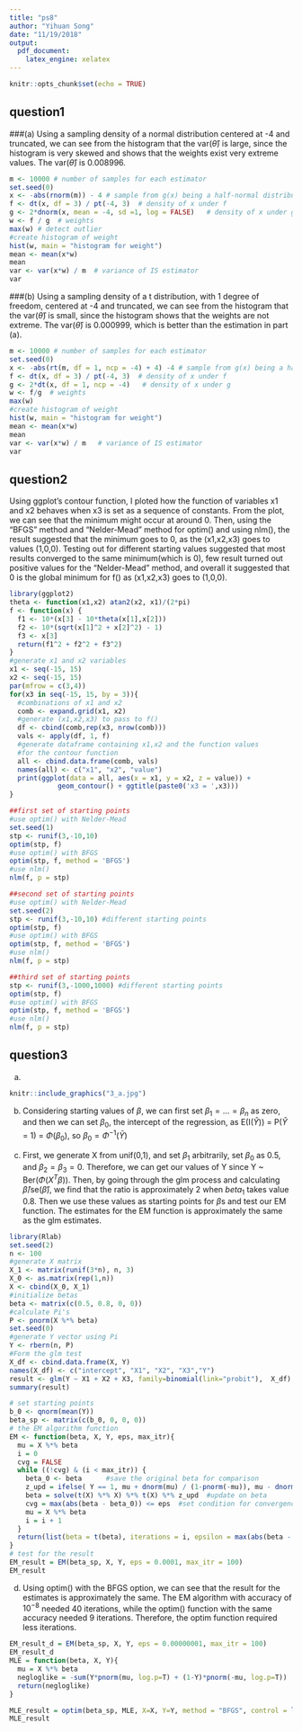 ```yaml
---
title: "ps8"
author: "Yihuan Song"
date: "11/19/2018"
output: 
  pdf_document: 
    latex_engine: xelatex
---
```


```r
knitr::opts_chunk$set(echo = TRUE)
```

## question1
###(a) 
Using a sampling density of a normal distribution centered at -4 and truncated, we can see from the histogram that the var($\hat\theta$) is large, since the histogram is very skewed and shows that the weights exist very extreme values. The var($\hat\theta$) is 0.008996.
```r
m <- 10000 # number of samples for each estimator
set.seed(0)
x <- -abs(rnorm(m)) - 4 # sample from g(x) being a half-normal distribution centered at -4
f <- dt(x, df = 3) / pt(-4, 3)  # density of x under f
g <- 2*dnorm(x, mean = -4, sd =1, log = FALSE)   # density of x under g
w <- f / g  # weights
max(w) # detect outlier
#create histogram of weight
hist(w, main = "histogram for weight")
mean <- mean(x*w)
mean
var <- var(x*w) / m  # variance of IS estimator
var
```
###(b) 
Using a sampling density of a t distribution, with 1 degree of freedom, centered at -4 and truncated, we can see from the histogram that the var($\hat\theta$) is small, since the histogram shows that the weights are not extreme. The var($\hat\theta$) is 0.000999, which is better than the estimation in part (a). 
```r
m <- 10000 # number of samples for each estimator
set.seed(0)
x <- -abs(rt(m, df = 1, ncp = -4) + 4) -4 # sample from g(x) being a half-normal distribution centered at -4
f <- dt(x, df = 3) / pt(-4, 3)  # density of x under f
g <- 2*dt(x, df = 1, ncp = -4)   # density of x under g
w <- f/g  # weights
max(w)
#create histogram of weight
hist(w, main = "histogram for weight")
mean <- mean(x*w)
mean
var <- var(x*w) / m   # variance of IS estimator
var
```
## question2
Using ggplot's contour function, I ploted how the function of variables x1 and x2 behaves when x3 is set as a sequence of constants. From the plot, we can see that the minimum might occur at around 0. Then, using the "BFGS" method and "Nelder-Mead" method for optim() and using nlm(), the result suggested that the minimum goes to 0, as the (x1,x2,x3) goes to values (1,0,0). Testing out for different starting values suggested that most results converged to the same minimum(which is 0), few result turned out positive values for the "Nelder-Mead" method, and overall it suggested that 0 is the global minimum for f() as (x1,x2,x3) goes to (1,0,0).
```r
library(ggplot2)
theta <- function(x1,x2) atan2(x2, x1)/(2*pi)
f <- function(x) {
  f1 <- 10*(x[3] - 10*theta(x[1],x[2]))
  f2 <- 10*(sqrt(x[1]^2 + x[2]^2) - 1)
  f3 <- x[3]
  return(f1^2 + f2^2 + f3^2)
}
#generate x1 and x2 variables
x1 <- seq(-15, 15)
x2 <- seq(-15, 15)
par(mfrow = c(3,4))
for(x3 in seq(-15, 15, by = 3)){
  #combinations of x1 and x2
  comb <- expand.grid(x1, x2)
  #generate (x1,x2,x3) to pass to f()
  df <- cbind(comb,rep(x3, nrow(comb)))
  vals <- apply(df, 1, f)
  #generate dataframe containing x1,x2 and the function values
  #for the contour function
  all <- cbind.data.frame(comb, vals)
  names(all) <- c("x1", "x2", "value")
  print(ggplot(data = all, aes(x = x1, y = x2, z = value)) +
            geom_contour() + ggtitle(paste0('x3 = ',x3)))
}

##first set of starting points
#use optim() with Nelder-Mead
set.seed(1)
stp <- runif(3,-10,10) 
optim(stp, f)
#use optim() with BFGS
optim(stp, f, method = 'BFGS')
#use nlm()
nlm(f, p = stp)

##second set of starting points
#use optim() with Nelder-Mead
set.seed(2)
stp <- runif(3,-10,10) #different starting points
optim(stp, f)
#use optim() with BFGS
optim(stp, f, method = 'BFGS')
#use nlm()
nlm(f, p = stp)

##third set of starting points
stp <- runif(3,-1000,1000) #different starting points
optim(stp, f)
#use optim() with BFGS
optim(stp, f, method = 'BFGS')
#use nlm()
nlm(f, p = stp)
```

## question3
(a)
```r
knitr::include_graphics("3_a.jpg")
```
(b)
Considering starting values of $\beta$, we can first set $\beta_1=...=\beta_n$ as zero, and then we can set $\beta_0$, the intercept of the regression, as E(I($\hat{Y}$)) = P($\hat{Y}$ = 1) = $\Phi(\beta_0)$, so $\beta_0 = \Phi^{-1}(\bar{Y})$ 

(c) First, we generate X from unif(0,1), and set $\beta_1$ arbitrarily, set $\beta_0$ as 0.5, and $\beta_2 = \beta_3 = 0$. Therefore, we can get our values of Y since Y ~ Ber($\Phi(X^T\beta)$). Then, by going through the glm process and calculating $\hat{\beta}/$se$(\hat{\beta})$, we find that the ratio is approximately 2 when $beta_1$ takes value 0.8. Then we use these values as starting points for $\beta$s and test our EM function. The estimates for the EM function is approximately the same as the glm estimates.
```r
library(Rlab)
set.seed(2)
n <- 100
#generate X matrix
X_1 <- matrix(runif(3*n), n, 3)
X_0 <- as.matrix(rep(1,n))
X <- cbind(X_0, X_1)
#initialize betas
beta <- matrix(c(0.5, 0.8, 0, 0))
#calculate Pi's
P <- pnorm(X %*% beta)
set.seed(0)
#generate Y vector using Pi
Y <- rbern(n, P)
#Form the glm test
X_df <- cbind.data.frame(X, Y)
names(X_df) <- c("intercept", "X1", "X2", "X3","Y")
result <- glm(Y ~ X1 + X2 + X3, family=binomial(link="probit"),  X_df)
summary(result)

# set starting points
b_0 <- qnorm(mean(Y))
beta_sp <- matrix(c(b_0, 0, 0, 0))
# the EM algorithm function
EM <- function(beta, X, Y, eps, max_itr){
  mu = X %*% beta
  i = 0
  cvg = FALSE
  while ((!cvg) & (i < max_itr)) { 
    beta_0 <- beta      #save the original beta for comparison
    z_upd = ifelse( Y == 1, mu + dnorm(mu) / (1-pnorm(-mu)), mu - dnorm(mu) / pnorm(-mu)) #update on Z
    beta = solve(t(X) %*% X) %*% t(X) %*% z_upd  #update on beta
    cvg = max(abs(beta - beta_0)) <= eps  #set condition for convergence
    mu = X %*% beta
    i = i + 1
  }
  return(list(beta = t(beta), iterations = i, epsilon = max(abs(beta - beta_0)), convergence = cvg))
}
# test for the result
EM_result = EM(beta_sp, X, Y, eps = 0.0001, max_itr = 100)
EM_result

```
(d) Using optim() with the BFGS option, we can see that the result for the estimates is approximately the same. The EM algorithm with accuracy of $10^{-8}$ needed 40 iterations, while the optim() function with the same accuracy needed 9 iterations. Therefore, the optim function required less iterations.
```r
EM_result_d = EM(beta_sp, X, Y, eps = 0.00000001, max_itr = 100)
EM_result_d
MLE = function(beta, X, Y){
  mu = X %*% beta
  negloglike = -sum(Y*pnorm(mu, log.p=T) + (1-Y)*pnorm(-mu, log.p=T)) 
  return(negloglike)
}

MLE_result = optim(beta_sp, MLE, X=X, Y=Y, method = "BFGS", control = list(trace = TRUE)) 
MLE_result
```

